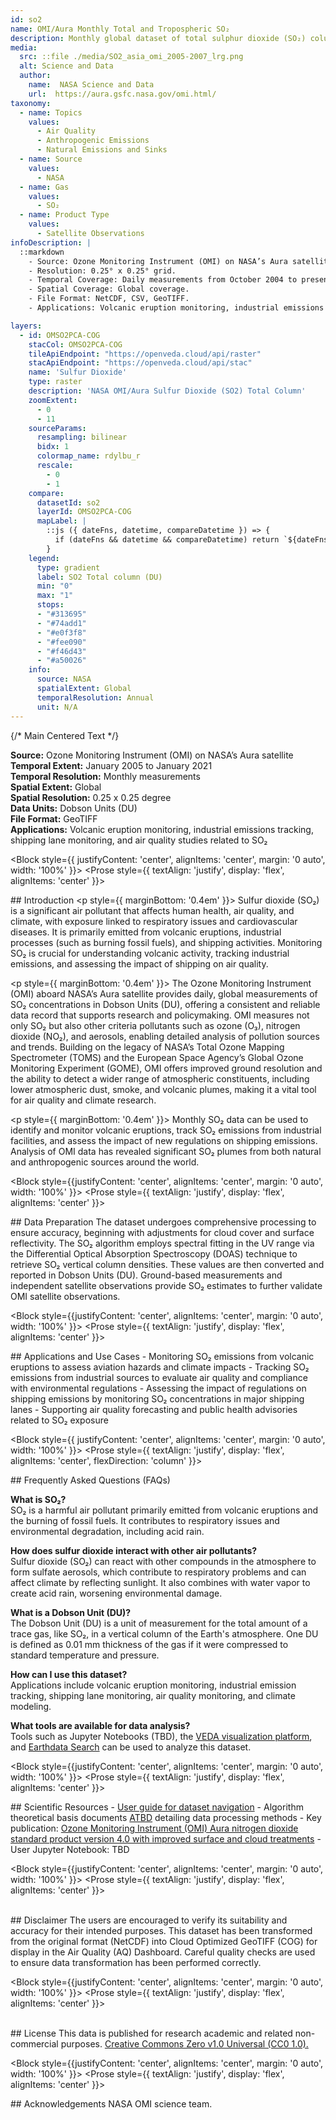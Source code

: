 ```yaml
---
id: so2
name: OMI/Aura Monthly Total and Tropospheric SO₂ 
description: Monthly global dataset of total sulphur dioxide (SO₂) columns at 0.25° x 0.25° spatial resolution
media:
  src: ::file ./media/SO2_asia_omi_2005-2007_lrg.png
  alt: Science and Data
  author:
    name:  NASA Science and Data
    url:  https://aura.gsfc.nasa.gov/omi.html/
taxonomy:
  - name: Topics
    values:
      - Air Quality    
      - Anthropogenic Emissions
      - Natural Emissions and Sinks       
  - name: Source
    values:
      - NASA
  - name: Gas
    values:
      - SO₂
  - name: Product Type
    values:
      - Satellite Observations
infoDescription: |
  ::markdown 
    - Source: Ozone Monitoring Instrument (OMI) on NASA’s Aura satellite.
    - Resolution: 0.25° x 0.25° grid.
    - Temporal Coverage: Daily measurements from October 2004 to present.
    - Spatial Coverage: Global coverage.
    - File Format: NetCDF, CSV, GeoTIFF.
    - Applications: Volcanic eruption monitoring, industrial emissions tracking, shipping lane monitoring, and air quality studies related to SO₂

layers:
  - id: OMSO2PCA-COG
    stacCol: OMSO2PCA-COG
    tileApiEndpoint: "https://openveda.cloud/api/raster"
    stacApiEndpoint: "https://openveda.cloud/api/stac"
    name: 'Sulfur Dioxide'
    type: raster
    description: 'NASA OMI/Aura Sulfur Dioxide (SO2) Total Column'
    zoomExtent:
      - 0
      - 11
    sourceParams:
      resampling: bilinear
      bidx: 1
      colormap_name: rdylbu_r
      rescale:
        - 0
        - 1
    compare:
      datasetId: so2
      layerId: OMSO2PCA-COG
      mapLabel: |
        ::js ({ dateFns, datetime, compareDatetime }) => {
          if (dateFns && datetime && compareDatetime) return `${dateFns.format(datetime, 'yyyy')} VS ${dateFns.format(compareDatetime, 'yyyy')}`;
        }
    legend:
      type: gradient
      label: SO2 Total column (DU)
      min: "0"
      max: "1"
      stops:
      - "#313695"
      - "#74add1"
      - "#e0f3f8"
      - "#fee090"
      - "#f46d43"
      - "#a50026"
    info:
      source: NASA
      spatialExtent: Global
      temporalResolution: Annual 
      unit: N/A
---
```


<Block>
  <Prose
    style={{
      display: 'flex',
      justifyContent: 'center',
      alignItems: 'flex-start',
      gap: '32px',
      width: '100%'
    }}
  >
    {/* Main Centered Text */}
    <Prose
      style={{
        backgroundColor: '#f0f0f0',
        padding: '18px',
        borderRadius: '8px',
        flex: 1,
        maxWidth: '800px',
        boxShadow: '0 2px 8px rgba(0,0,0,0.05)',
        textAlign: 'justify',
        border: '1px solid #ccc'
      }}
    >
      <p>
        <strong>Source:</strong> Ozone Monitoring Instrument (OMI) on NASA’s Aura satellite<br />
        <strong>Temporal Extent:</strong> January 2005 to January 2021<br />
        <strong>Temporal Resolution:</strong> Monthly measurements<br />
        <strong>Spatial Extent:</strong> Global<br />
        <strong>Spatial Resolution:</strong> 0.25 x 0.25 degree <br />
        <strong>Data Units:</strong> Dobson Units (DU)<br />
        <strong>File Format:</strong> GeoTIFF<br />
       <strong>Applications:</strong> Volcanic eruption monitoring, industrial emissions tracking, shipping lane monitoring, and air quality studies related to SO₂
      </p>
    </Prose>
  </Prose>
</Block>

<Block style={{ justifyContent: 'center', alignItems: 'center', margin: '0 auto', width: '100%' }}>
  <Prose style={{ textAlign: 'justify', display: 'flex', alignItems: 'center' }}>
    <p>
      ## Introduction
      <p style={{ marginBottom: '0.4em' }}>
      Sulfur dioxide (SO₂) is a significant air pollutant that affects human health, air quality, and climate, with exposure linked to respiratory issues and cardiovascular diseases. It is primarily emitted from volcanic eruptions, industrial processes (such as burning fossil fuels), and shipping activities. Monitoring SO₂ is crucial for understanding volcanic activity, tracking industrial emissions, and assessing the impact of shipping on air quality.
      </p>
      <p style={{ marginBottom: '0.4em' }}>
      The Ozone Monitoring Instrument (OMI) aboard NASA’s Aura satellite provides daily, global measurements of SO₂ concentrations in Dobson Units (DU), offering a consistent and reliable data record that supports research and policymaking. OMI measures not only SO₂ but also other criteria pollutants such as ozone (O₃), nitrogen dioxide (NO₂), and aerosols, enabling detailed analysis of pollution sources and trends. Building on the legacy of NASA’s Total Ozone Mapping Spectrometer (TOMS) and the European Space Agency’s Global Ozone Monitoring Experiment (GOME), OMI offers improved ground resolution and the ability to detect a wider range of atmospheric constituents, including lower atmospheric dust, smoke, and volcanic plumes, making it a vital tool for air quality and climate research.
      </p>
      <p style={{ marginBottom: '0.4em' }}>
        Monthly SO₂ data can be used to identify and monitor volcanic eruptions, track SO₂ emissions from industrial facilities, and assess the impact of new regulations on shipping emissions. Analysis of OMI data has revealed significant SO₂ plumes from both natural and anthropogenic sources around the world.
      </p>
    </p>
  </Prose>
</Block>

<Block style={{justifyContent: 'center', alignItems: 'center', margin: '0 auto', width: '100%' }}>
   <Prose style={{ textAlign: 'justify', display: 'flex', alignItems: 'center' }}>
      <p>
    ## Data Preparation
        The dataset undergoes comprehensive processing to ensure accuracy, beginning with adjustments for cloud cover and surface reflectivity. The SO₂ algorithm employs spectral fitting in the UV range via the Differential Optical Absorption Spectroscopy (DOAS) technique to retrieve SO₂ vertical column densities. These values are then converted and reported in Dobson Units (DU). Ground-based measurements and independent satellite observations provide SO₂ estimates to further validate OMI satellite observations.
    </p>
  </Prose>
</Block>

<Block style={{justifyContent: 'center', alignItems: 'center', margin: '0 auto', width: '100%' }}>
   <Prose style={{ textAlign: 'justify', display: 'flex', alignItems: 'center' }}>
   <p>
    ## Applications and Use Cases
      - Monitoring SO₂ emissions from volcanic eruptions to assess aviation hazards and climate impacts
      - Tracking SO₂ emissions from industrial sources to evaluate air quality and compliance with environmental regulations
      - Assessing the impact of regulations on shipping emissions by monitoring SO₂ concentrations in major shipping lanes
      - Supporting air quality forecasting and public health advisories related to SO₂ exposure
  </p>
  </Prose>
</Block>

<Block style={{ justifyContent: 'center', alignItems: 'center', margin: '0 auto', width: '100%' }}>
  <Prose style={{ textAlign: 'justify', display: 'flex', alignItems: 'center', flexDirection: 'column' }}>
  <p>
    ## Frequently Asked Questions (FAQs)
    <p style={{ marginBottom: '0.9em' }}>
      <strong>What is SO₂?</strong><br />
      SO₂ is a harmful air pollutant primarily emitted from volcanic eruptions and the burning of fossil fuels. It contributes to respiratory issues and environmental degradation, including acid rain.
    </p>
    <p style={{ marginBottom: '0.9em' }}>
      <strong>How does sulfur dioxide interact with other air pollutants?</strong><br />
      Sulfur dioxide (SO₂) can react with other compounds in the atmosphere to form sulfate aerosols, which contribute to respiratory problems and can affect climate by reflecting sunlight.  It also combines with water vapor to create acid rain, worsening environmental damage.
    </p>
    <p style={{ marginBottom: '0.9em' }}>
      <strong>What is a Dobson Unit (DU)?</strong><br />
      The Dobson Unit (DU) is a unit of measurement for the total amount of a trace gas, like SO₂, in a vertical column of the Earth's atmosphere. One DU is defined as 0.01 mm thickness of the gas if it were compressed to standard temperature and pressure.
    </p>
    <p style={{ marginBottom: '0.9em' }}>
      <strong>How can I use this dataset?</strong><br />
      Applications include volcanic eruption monitoring, industrial emission tracking, shipping lane monitoring, air quality monitoring, and climate modeling.
    </p>
    <p style={{ marginBottom: '0.9em' }}>
      <strong>What tools are available for data analysis?</strong><br />
      Tools such as Jupyter Notebooks (TBD), the <a href="#">VEDA visualization platform</a>, and <a href="https://search.earthdata.nasa.gov/">Earthdata Search</a> can be used to analyze this dataset.
    </p>
  </p>
  </Prose>
</Block>


<Block style={{justifyContent: 'center', alignItems: 'center', margin: '0 auto', width: '100%' }}>
   <Prose style={{ textAlign: 'justify', display: 'flex', alignItems: 'center' }}>
     <p> 
    ## Scientific Resources
      - [User guide for dataset navigation](https://disc.gsfc.nasa.gov/datasets?page=1&source=AURA%20OMI)
      - Algorithm theoretical basis documents [ATBD](https://eospso.nasa.gov/atbd-category/49) detailing data processing methods
      - Key publication: [Ozone Monitoring Instrument (OMI) Aura nitrogen dioxide standard product version 4.0 with improved surface and cloud treatments](https://amt.copernicus.org/articles/14/455/2021/)
      - User Jupyter Notebook: TBD
    </p>
  </Prose>
</Block>

<Block style={{justifyContent: 'center', alignItems: 'center', margin: '0 auto', width: '100%' }}>
   <Prose style={{ textAlign: 'justify', display: 'flex', alignItems: 'center' }}>
      <p>  
    ## Disclaimer 
      The users are encouraged to verify its suitability and accuracy for their intended purposes. This dataset has been transformed from the original format (NetCDF) into Cloud Optimized GeoTIFF (COG) for display in the Air Quality (AQ) Dashboard. Careful quality checks are used to ensure data transformation has been performed correctly.
    </p>
  </Prose>
</Block>

<Block style={{justifyContent: 'center', alignItems: 'center', margin: '0 auto', width: '100%' }}>
   <Prose style={{ textAlign: 'justify', display: 'flex', alignItems: 'center' }}>
    <p>  
    ## License
    This data is published for research academic and related non-commercial purposes. [Creative Commons Zero v1.0 Universal (CC0 1.0).](https://creativecommons.org/publicdomain/zero/1.0/deed.en)
    </p>
  </Prose>
</Block>

<Block style={{justifyContent: 'center', alignItems: 'center', margin: '0 auto', width: '100%' }}>
   <Prose style={{ textAlign: 'justify', display: 'flex', alignItems: 'center' }}>
   <p>
    ## Acknowledgements
       NASA OMI science team.
  </p>
  </Prose>
</Block>
